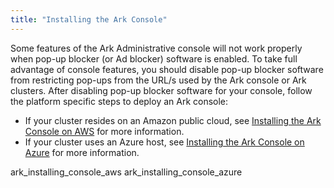 ```yaml
---
title: "Installing the Ark Console"
---
```


<div id="ark_installing_console" class="registered_link"></div>


Some features of the Ark Administrative console will not work properly when pop-up blocker (or Ad blocker) software is enabled. To take full advantage of console features, you should disable pop-up blocker software from restricting pop-ups from the URL/s used by the Ark console or Ark clusters. After disabling pop-up blocker software for your console, follow the platform specific steps to deploy an Ark console:

  - If your cluster resides on an Amazon public cloud, see [Installing the Ark Console on AWS](06_ark_installing_console/01_ark_installing_console_aws#ark_installing_console_aws) for more information.
  - If your cluster uses an Azure host, see [Installing the Ark Console on Azure](06_ark_installing_console/02_ark_installing_console_azure#ark_installing_console_azure) for more information.

<div class="toctree" data-maxdepth="3">

ark_installing_console_aws ark_installing_console_azure

</div>
